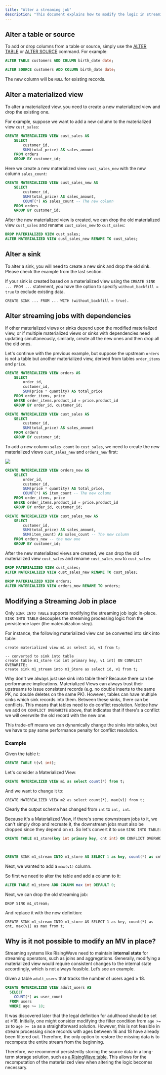 ```yaml
---
title: "Alter a streaming job"
description: "This document explains how to modify the logic in streaming pipelines within RisingWave. Understanding these mechanisms is essential for effectively managing your data processing workflows."
---
```


## Alter a table or source

To add or drop columns from a table or source, simply use the [ALTER TABLE](/sql/commands/sql-alter-table) or [ALTER SOURCE](/sql/commands/sql-alter-source) command. For example:

```sql
ALTER TABLE customers ADD COLUMN birth_date date;

ALTER SOURCE customers ADD COLUMN birth_date date;

```

The new column will be `NULL` for existing records.

## Alter a materialized view

To alter a materialized view, you need to create a new materialized view and drop the existing one.

For example, suppose we want to add a new column to the materialized view `cust_sales`:

```sql
CREATE MATERIALIZED VIEW cust_sales AS
    SELECT
        customer_id,
        SUM(total_price) AS sales_amount
    FROM orders
    GROUP BY customer_id;

```

Here we create a new materialized view `cust_sales_new` with the new column `sales_count`:

```sql
CREATE MATERIALIZED VIEW cust_sales_new AS
    SELECT
        customer_id,
        SUM(total_price) AS sales_amount,
        COUNT(*) AS sales_count -- The new column
    FROM orders
    GROUP BY customer_id;

```

After the new materialized view is created, we can drop the old materialized view `cust_sales` and rename `cust_sales_new` to `cust_sales`:

```sql
DROP MATERIALIZED VIEW cust_sales;
ALTER MATERIALIZED VIEW cust_sales_new RENAME TO cust_sales;
```

## Alter a sink

To alter a sink, you will need to create a new sink and drop the old sink. Please check the example from the last section.

If your sink is created based on a materialized view using the `CREATE SINK ... FROM ...` statement, you have the option to specify `without_backfill = true` to exclude existing data.

```
CREATE SINK ... FROM ... WITH (without_backfill = true).
```

## Alter streaming jobs with dependencies

If other materialized views or sinks depend upon the modified materialized view, or if multiple materialized views or sinks with dependencies need updating simultaneously, similarly, create all the new ones and then drop all the old ones.

Let's continue with the previous example, but suppose the upstream `orders` is not a table but another materialized view, derived from tables `order_items` and `price`.

```sql
CREATE MATERIALIZED VIEW orders AS
    SELECT
        order_id,
        customer_id,
        SUM(price * quantity) AS total_price
    FROM order_items, price
    WHERE order_items.product_id = price.product_id
    GROUP BY order_id, customer_id;

CREATE MATERIALIZED VIEW cust_sales AS
    SELECT
        customer_id,
        SUM(total_price) AS sales_amount
    FROM orders
    GROUP BY customer_id;
```

To add a new column `sales_count` to `cust_sales`, we need to create the new materialized views `cust_sales_new` and `orders_new` first:
<Frame>
  <img src="/images/current/alter-streaming/streaming-with-dependencies-create-new.svg"/>
</Frame>

```sql
CREATE MATERIALIZED VIEW orders_new AS
    SELECT
        order_id,
        customer_id,
        SUM(price * quantity) AS total_price,
        COUNT(*) AS item_count -- The new column
    FROM order_items, price
    WHERE order_items.product_id = price.product_id
    GROUP BY order_id, customer_id;

CREATE MATERIALIZED VIEW cust_sales_new AS
    SELECT
        customer_id,
        SUM(total_price) AS sales_amount,
        SUM(item_count) AS sales_count -- The new column
    FROM orders_new -- the new one
    GROUP BY customer_id;
```

After the new materialized views are created, we can drop the old materialized view `cust_sales` and rename `cust_sales_new` to `cust_sales`:

```sql
DROP MATERIALIZED VIEW cust_sales;
ALTER MATERIALIZED VIEW cust_sales_new RENAME TO cust_sales;

DROP MATERIALIZED VIEW orders;
ALTER MATERIALIZED VIEW orders_new RENAME TO orders;
```

## Modifying a Streaming Job in place

Only `SINK INTO TABLE` supports modifying the streaming job logic in-place. `SINK INTO TABLE` decouples the streaming processing logic from the persistence layer (the materialization step).

For instance, the following materialized view can be converted into sink into table:
```
create materialized view m1 as select id, v1 from t;

-- converted to sink into table
create table m1_store (id int primary key, v1 int) ON CONFLICT OVERWRITE;
create sink m1_stream into m1_Store as select id, v1 from t;
```

Why don't we always just use sink into table then? Because there can be performance implications. Materialized Views can always trust their upstreams to issue consistent records (e.g. no double inserts to the same PK, no double deletes on the same PK). However, tables can have multiple sinks which sink records into them. Between these sinks, there can be conflicts. This means that tables need to do conflict resolution. Notice how we add `ON CONFLICT OVERWRITE` above, that indicates that if there's a conflict we will overwrite the old record with the new one.

This trade-off means we can dynamically change the sinks into tables, but we have to pay some performance penalty for conflict resolution.

### Example

Given the table t:
```sql
CREATE TABLE t(v1 int);
```

Let's consider a Materialized View:
```sql
CREATE MATERIALIZED VIEW m1 as select count(*) from t;
```

And we want to change it to:
```
CREATE MATERIALIZED VIEW m2 as select count(*), max(v1) from t;
```

Clearly the output schema has changed from `int` to `int, int`.

Because it's a Materialized View, if there's some downstream jobs to it, we can't simply drop and recreate it, the downstream jobs must also be dropped since they depend on `m1`.
So let's convert it to use `SINK INTO TABLE`:

```sql
CREATE TABLE m1_store(key int primary key, cnt int) ON CONFLICT OVERWRITE; -- sink into table requires a primary key, so we just add a dummy column
                                                                           -- ON CONFLICT clause will handle conflicts between old and
                                                                           -- updated records from new streaming job.

CREATE SINK m1_stream INTO m1_store AS SELECT 1 as key, count(*) as cnt from t;
```

Next, we wanted to add a `max(v1)` column.

So first we need to alter the table and add a column to it:
```sql
ALTER TABLE m1_store ADD COLUMN max int DEFAULT 0;
```

Next, we can drop the old streaming job:
```
DROP SINK m1_stream;
```

And replace it with the new definition:
```
CREATE SINK m1_stream INTO m1_store AS SELECT 1 as key, count(*) as cnt, max(v1) as max from t;
```

## Why is it not possible to modify an MV in place?

Streaming systems like RisingWave need to maintain **internal state** for streaming operators, such as joins and aggregations. Generally, modifying a materialized view would require consistent changes to the internal state accordingly, which is not always feasible. Let’s see an example.

Given a table `adult_users` that tracks the number of users aged ≥ 18.

```sql
CREATE MATERIALIZED VIEW adult_users AS
  SELECT
    COUNT(*) as user_count
  FROM users
  WHERE age >= 18;
```

It was discovered later that the legal definition for adulthood should be set at ≥16\. Initially, one might consider modifying the filter condition from `age >= 18` to `age >= 16` as a straightforward solution. However, this is not feasible in stream processing since records with ages between 16 and 18 have already been filtered out. Therefore, the only option to restore the missing data is to recompute the entire stream from the beginning.

Therefore, we recommend persistently storing the source data in a long-term storage solution, such as [a RisingWave table](/sql/commands/sql-create-table). This allows for the recomputation of the materialized view when altering the logic becomes necessary.
